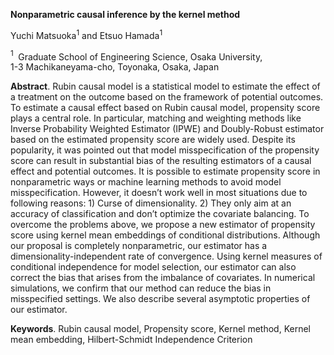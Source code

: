 <span>**Nonparametric causal inference by the kernel method**</span>

Yuchi Matsuoka$^1$ and Etsuo Hamada$^1$

$^1 \;$ Graduate School of Engineering Science, Osaka University,\
1-3 Machikaneyama-cho, Toyonaka, Osaka, Japan

<span>**Abstract**</span>. Rubin causal model is a statistical model to
estimate the effect of a treatment on the outcome based on the framework
of potential outcomes. To estimate a causal effect based on Rubin causal
model, propensity score plays a central role. In particular, matching
and weighting methods like Inverse Probability Weighted Estimator (IPWE)
and Doubly-Robust estimator based on the estimated propensity score are
widely used. Despite its popularity, it was pointed out that model
misspecification of the propensity score can result in substantial bias
of the resulting estimators of a causal effect and potential outcomes.
It is possible to estimate propensity score in nonparametric ways or
machine learning methods to avoid model misspecification. However, it
doesn’t work well in most situations due to following reasons: 1) Curse
of dimensionality. 2) They only aim at an accuracy of classification and
don’t optimize the covariate balancing. To overcome the problems above,
we propose a new estimator of propensity score using kernel mean
embeddings of conditional distributions. Although our proposal is
completely nonparametric, our estimator has a dimensionality-independent
rate of convergence. Using kernel measures of conditional independence
for model selection, our estimator can also correct the bias that arises
from the imbalance of covariates. In numerical simulations, we confirm
that our method can reduce the bias in misspecified settings. We also
describe several asymptotic properties of our estimator.

<span>**Keywords**</span>. Rubin causal model, Propensity score, Kernel
method, Kernel mean embedding, Hilbert-Schmidt Independence Criterion
